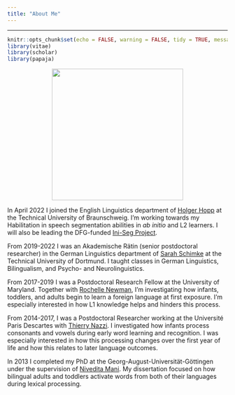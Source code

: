 ```yaml
---
title: "About Me"
---
```


----

```r
knitr::opts_chunk$set(echo = FALSE, warning = FALSE, tidy = TRUE, message = FALSE, error = FALSE)
library(vitae)
library(scholar)
library(papaja)
```

<div class = "row">
  
<div class = "col-md-4">
<center><img src="images/Katie_lab_3.JPG" width="300px"></center>
</div>
  
<div class = "col-lg-6">
In April 2022 I joined the English Linguistics department of [Holger Hopp](https://www.tu-braunschweig.de/en/anglistik/seminar/linguistik/team/hopp) at the Technical University of Braunschweig. I'm working towards my Habilitation in speech segmentation abilities in *ab initio* and L2 learners. I will also be leading the DFG-funded [Ini-Seg Project](ini-seg.de).

From 2019-2022 I was an Akademische Rätin (senior postdoctoral researcher) in the German Linguistics department of [Sarah Schimke](http://www.schimke.germanistik.tu-dortmund.de/cms/de/home/Mitarbeiter/Professorin/Schimke.html) at the Technical University of Dortmund. I taught classes in German Linguistics, Bilingualism, and Psycho- and Neurolinguistics.

From 2017-2019 I was a Postdoctoral Research Fellow at the University of Maryland. Together with [Rochelle Newman](https://hesp.umd.edu/facultyprofile/newman/rochelle), I'm investigating how infants, toddlers, and adults begin to learn a foreign language at first exposure. I'm especially interested in how L1 knowledge helps and hinders this process.

From 2014-2017, I was a Postdoctoral Researcher working at the Université Paris Descartes with [Thierry Nazzi](https://incc-paris.fr/people/thierry-nazzi/). I investigated how infants process consonants and vowels during early word learning and recognition.  I was especially interested in how this processing changes over the first year of life and how this relates to later language outcomes.

In 2013 I completed my PhD at the Georg-August-Universität-Göttingen under the supervision of [Nivedita Mani](https://www.psych.uni-goettingen.de/en/lang/team/mani-nivedita). My dissertation focused on how bilingual adults and toddlers activate words from both of their languages during lexical processing.
</div>
</div> 


